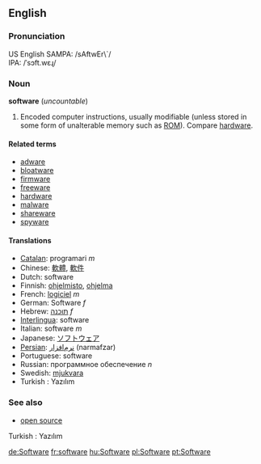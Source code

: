 ==English==
===Pronunciation===
US English SAMPA: /sAftwEr\`/<BR>
IPA: /ˈsɔft.wɛɻ/

===Noun===
'''software''' (''uncountable'')

#Encoded computer instructions, usually modifiable (unless stored in some form of unalterable memory such as [[ROM]]). Compare [[hardware]].

====Related terms====
*[[adware]]
*[[bloatware]]
*[[firmware]]
*[[freeware]]
*[[hardware]]
*[[malware]]
*[[shareware]]
*[[spyware]]

====Translations====
*[[Catalan]]: programari ''m''
*Chinese: [[軟體]], [[軟件]]
*Dutch: software
*Finnish: [[ohjelmisto]], [[ohjelma]]
*French: [[logiciel]] ''m''
*German: Software ''f''
*Hebrew: [[תוכנה]] ''f''
*[[Interlingua]]: software
*Italian: software ''m''
*Japanese: [[ソフトウェア]]
*[[Persian]]: [[نرم‌افزار]] (narmafzar)
*Portuguese: software
*Russian: программное обеспечение ''n''
*Swedish: [[mjukvara]]
*Turkish : Yazılım

===See also===
*[[open source]]
<!--
===Functions for software===
[[Accounting]], [[accounts payable]], [[accounts receivable]], [[CAD]], [[compiler]], [[digital photography]],  [[distributed processing]], [[e-mail]], [[games]], [[graphics]], [[groupware]], [[Instant messaging]],  [[interpreter]], [[music]], [[operating system]], [[payroll]], [[photography]], [[server]], [[telephony]], [[text editor]], [[trial balance]], [[web browser]], [[word processing]].
-->
Turkish : Yazılım

[[de:Software]]
[[fr:software]]
[[hu:Software]]
[[pl:Software]]
[[pt:Software]]